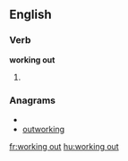 ==English==

===Verb===
'''working out'''

#{{present participle of|work out}}

===Anagrams===
* {{alphagram|giknoortuw}}
* [[outworking#English|outworking]]

[[fr:working out]]
[[hu:working out]]